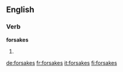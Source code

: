 ==English==

===Verb===
'''forsakes'''

# {{third-person singular of|forsake}}

[[de:forsakes]]
[[fr:forsakes]]
[[it:forsakes]]
[[fi:forsakes]]